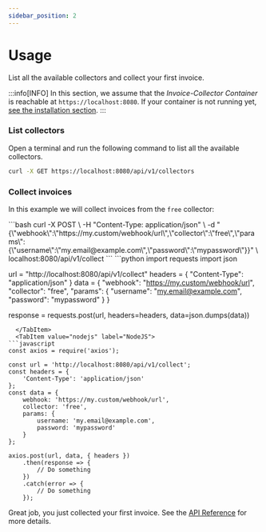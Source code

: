 ```yaml
---
sidebar_position: 2
---
```



# Usage

List all the available collectors and collect your first invoice.

:::info[INFO]
In this section, we assume that the _Invoice-Collector Container_ is reachable at `https://localhost:8080`. If your container is not running yet, [see the installation section](./installation.md).
:::

### List collectors

Open a terminal and run the following command to list all the available collectors.

```bash
curl -X GET https://localhost:8080/api/v1/collectors
```

### Collect invoices

In this example we will collect invoices from the `free` collector:



<Tabs>
  <TabItem value="curl" label="Curl" default>
```bash
curl -X POST \
    -H "Content-Type: application/json" \
    -d "{\"webhook\":\"https://my.custom/webhook/url\",\"collector\":\"free\",\"params\":{\"username\":\"my.email@example.com\",\"password\":\"mypassword\"}}" \
    localhost:8080/api/v1/collect
```
  </TabItem>
  <TabItem value="python" label="Python">
```python
import requests
import json

url = "http://localhost:8080/api/v1/collect"
headers = {
    "Content-Type": "application/json"
}
data = {
    "webhook": "https://my.custom/webhook/url",
    "collector": "free",
    "params": {
        "username": "my.email@example.com",
        "password": "mypassword"
    }
}

response = requests.post(url, headers=headers, data=json.dumps(data))
```
  </TabItem>
  <TabItem value="nodejs" label="NodeJS">
```javascript
const axios = require('axios');

const url = 'http://localhost:8080/api/v1/collect';
const headers = {
    'Content-Type': 'application/json'
};
const data = {
    webhook: 'https://my.custom/webhook/url',
    collector: 'free',
    params: {
        username: 'my.email@example.com',
        password: 'mypassword'
    }
};

axios.post(url, data, { headers })
    .then(response => {
        // Do something
    })
    .catch(error => {
        // Do something
    });
```
  </TabItem>
</Tabs>

Great job, you just collected your first invoice. See the [API Reference](../api-reference/collect.md) for more details.
